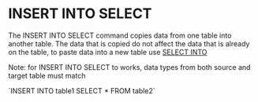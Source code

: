 = INSERT INTO SELECT =
The INSERT INTO SELECT command copies data from one table into another table.
The data that is copied do not affect the data that is already on the table,
to paste data into a new table use [[select-into|SELECT INTO]]

Note: for INSERT INTO SELECT to works, data types from both source and target 
table must match

`INSERT INTO table1 SELECT * FROM table2`

